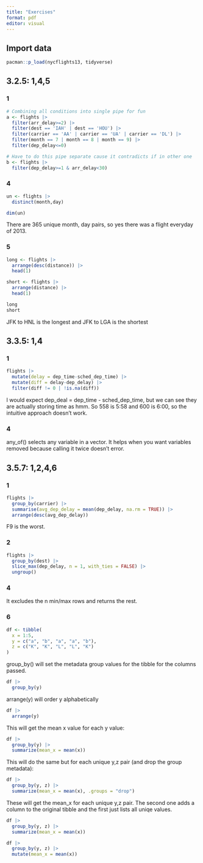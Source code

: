 ```yaml
---
title: "Exercises"
format: pdf
editor: visual
---
```


## Import data

```r
pacman::p_load(nycflights13, tidyverse)
```

## 3.2.5: 1,4,5

### 1
```r

# Combining all conditions into single pipe for fun
a <- flights |>
  filter(arr_delay>=2) |>
  filter(dest == 'IAH' | dest == 'HOU') |>
  filter(carrier == 'AA' | carrier == 'UA' | carrier == 'DL') |>
  filter(month == 7 | month == 8 | month == 9) |>
  filter(dep_delay<=0)

# Have to do this pipe separate cause it contradicts if in other one
b <- flights |>
  filter(dep_delay>=1 & arr_delay<30)
```

### 4
```r
un <- flights |>
  distinct(month,day)

dim(un)
```
There are 365 unique month, day pairs, so yes there was a flight everyday of 2013.

### 5
```r
long <- flights |>
  arrange(desc(distance)) |>
  head(1)

short <- flights |>
  arrange(distance) |>
  head(1)

long
short
```
JFK to HNL is the longest and JFK to LGA is the shortest

## 3.3.5: 1,4

### 1
```r
flights |>
  mutate(delay = dep_time-sched_dep_time) |>
  mutate(diff = delay-dep_delay) |>
  filter(diff != 0 | !is.na(diff))
```
I would expect dep_deal = dep_time - sched_dep_time, but we can see they are actually storing time as hmm. So 558 is 5:58 and 600 is 6:00, so the intuitive approach doesn't work.

### 4
any_of() selects any variable in a vector. It helps when you want variables removed because calling it twice doesn't error.


## 3.5.7: 1,2,4,6

### 1
```r
flights |>
  group_by(carrier) |>
  summarise(avg_dep_delay = mean(dep_delay, na.rm = TRUE)) |>
  arrange(desc(avg_dep_delay))
```
F9 is the worst.

### 2
```r
flights |>
  group_by(dest) |>
  slice_max(dep_delay, n = 1, with_ties = FALSE) |>
  ungroup()
```

### 4
It excludes the n min/max rows and returns the rest.

### 6
```r
df <- tibble(
  x = 1:5,
  y = c("a", "b", "a", "a", "b"),
  z = c("K", "K", "L", "L", "K")
)
```
group_by() will set the metadata group values for the tibble for the columns passed.
```r
df |>
  group_by(y)
```
arrange(y) will order y alphabetically
```r
df |>
  arrange(y)
```
This will get the mean x value for each y value:
```r
df |>
  group_by(y) |>
  summarize(mean_x = mean(x))
```
This will do the same but for each unique y,z pair (and drop the group metadata):
```r
df |>
  group_by(y, z) |>
  summarize(mean_x = mean(x), .groups = "drop")
```
These will get the mean_x for each unique y,z pair. The second one adds a column to the original tibble and the first just lists all uniqe values.
```r
df |>
  group_by(y, z) |>
  summarize(mean_x = mean(x))

df |>
  group_by(y, z) |>
  mutate(mean_x = mean(x))
```



